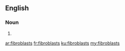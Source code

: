 ==English==

===Noun===
{{head|en}}

# {{plural of|fibroblast}}

[[ar:fibroblasts]]
[[fr:fibroblasts]]
[[ku:fibroblasts]]
[[my:fibroblasts]]